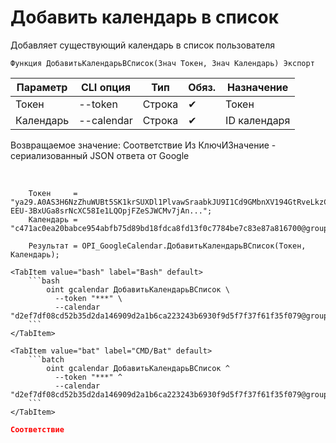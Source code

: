 ﻿---
sidebar_position: 2
description: Добавить календарь в список и другие функции для работы с Google Calendar в Открытом пакете интеграций - бесплатной open-source библиотеке интеграций для 1С:Предприятие 8, OneScript и CLI
keywords: [1C, 1С, 1С:Предприятие, 1С:Предприятие 8.3, API, Интеграция, Сервисы, Обмен, OneScript, CLI, Google Calendar]
---


# Добавить календарь в список
 Добавляет существующий календарь в список пользователя



`Функция ДобавитьКалендарьВСписок(Знач Токен, Знач Календарь) Экспорт`

  | Параметр | CLI опция | Тип | Обяз. | Назначение |
  |-|-|-|-|-|
  | Токен | --token | Строка | &#x2714; | Токен |
  | Календарь | --calendar | Строка | &#x2714; | ID календаря |

  
  Возвращаемое значение:   Соответствие Из КлючИЗначение - сериализованный JSON ответа от Google

<br/>




```bsl title="Пример использования для 1С:Предприятие/OneScript"
    Токен     = "ya29.A0AS3H6NzZhuWUBt5SK1krSUXDl1PlvawSraabkJU9I1Cd9GMbnXV194GtRveLkzC4TFqpg8CjFqwe1CqV-EEU-3BxUGa8srNcXC58Ie1LQOpjFZeSJWCMv7jAn...";
    Календарь = "c471ac0ea20babce954abfb75d89bd18fdca8fd13f0c7784be7c83e87a816700@group.calendar.google.com";

    Результат = OPI_GoogleCalendar.ДобавитьКалендарьВСписок(Токен, Календарь);
```
    

 <Tabs>
  
    <TabItem value="bash" label="Bash" default>
        ```bash
            oint gcalendar ДобавитьКалендарьВСписок \
              --token "***" \
              --calendar "d2ef7df08cd52b35d2da146909d2a1b6ca223243b6930f9d5f7f37f61f35f079@group.calendar.google.com"
        ```
    </TabItem>
  
    <TabItem value="bat" label="CMD/Bat" default>
        ```batch
            oint gcalendar ДобавитьКалендарьВСписок ^
              --token "***" ^
              --calendar "d2ef7df08cd52b35d2da146909d2a1b6ca223243b6930f9d5f7f37f61f35f079@group.calendar.google.com"
        ```
    </TabItem>
</Tabs>


```json title="Результат"
Соответствие
```
